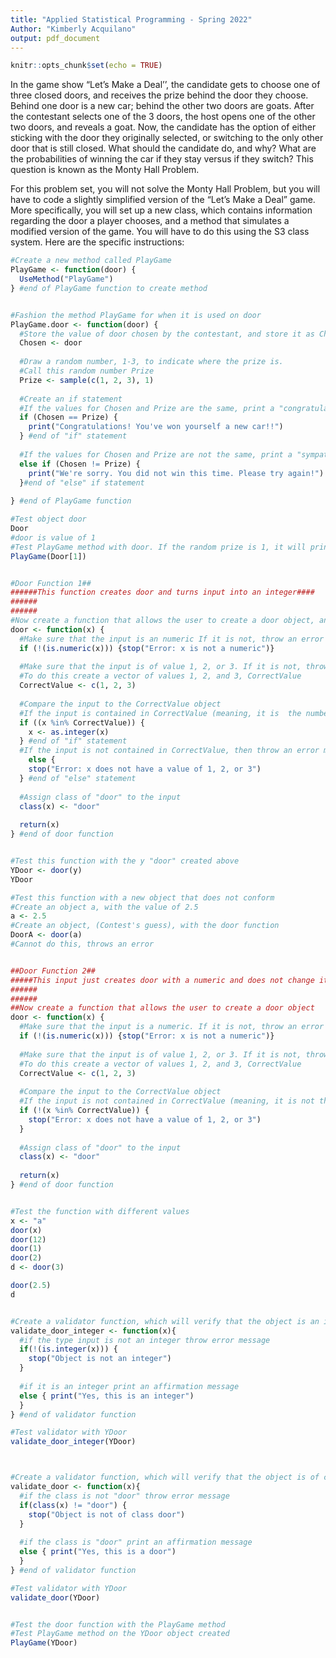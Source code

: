 ```yaml
---
title: "Applied Statistical Programming - Spring 2022"
Author: "Kimberly Acquilano"
output: pdf_document
---
```


```r
knitr::opts_chunk$set(echo = TRUE)
```

\begin{center}
{\Large{\textbf{Problem Set 3}}} \\
\vspace{4 bp}
Due Wednesday, March 2, 10:00 AM (Before Class) \\
\end{center}

\section*{Instructions}
\begin{enumerate}
  \item The following questions should each be answered within an R script. Be sure to provide many comments in the script to facilitate grading. Undocumented code will not be graded.
  \item Work on git. Fork the repository found at \url{https://github.com/johnsontr/AppliedStatisticalProgramming2022} and add your code for Problem Set 3, committing and pushing frequently. Use meaningful commit messages because these will affect your grade.
  \item You may work in teams, but each student should develop their own Rmarkdown file. To be clear, there should be no copy and paste. Each keystroke in the assignment should be your own.
  \item For students new to programming, this may take a while. Get started.
\end{enumerate}

\section*{Let's Make a Deal\footnote{\url{https://en.wikipedia.org/wiki/Let's_Make_a_Deal}}}
In the game show "Let's Make a Deal'', the candidate gets to choose one of three closed doors, and receives the prize behind the door they choose. Behind one door is a new car; behind the other two doors are goats. After the contestant selects one of the 3 doors, the host opens one of the other two doors, and reveals a goat. Now, the candidate has the option of either sticking with the door they originally selected, or switching to the only other door that is still closed. What should the candidate do, and why? What are the probabilities of winning the car if they stay versus if they switch? This question is known as the Monty Hall Problem.


\subsection*{Your tasks}
For this problem set, you will not solve the Monty Hall Problem, but you will have to code a slightly simplified version of the "Let's Make a Deal" game. More specifically, you will set up a new class, which contains information regarding the door a player chooses, and a method that simulates a modified version of the game. You will have to do this using the S3 class system. Here are the specific instructions:

\begin{enumerate}
  \item Define a new class: \texttt{door}. Objects of this class simply take on one numeric value: 1, 2, or 3 -- indicating which door a candidate chooses.
  
```r
#Create a new object called Door
#Door has value of 1, 2, or 3, indicating the door chosen
#The options are listed here. Player can see these option and choose which Door to 'open', by deleting the comment symbol of the chosen Door and making sure the others are commented-out.
#For now, I will choose Door 1 (leaving it un-commented)
Door <- 1
#Door <- 2
#Door <- 3

#create class "door" and assign it to the object Door
class(Door) <- "door"

#Test object Door for correct value and class
Door
str(Door)


```

  
  \item Create a method for \texttt{door} objects that is called \texttt{PlayGame}. This method is supposed to do the following:
\begin{itemize}
  \item take the numeric value that is stored in the \texttt{door} object,
  \item draw a random number between 1 and 3 that presents the door behind which the car is hidden,
  \item compare the two numbers, and print a message congratulating a winning candidate that chose the correct door, or expressing sympathies for a losing candidate that chose the wrong door.
\end{itemize}
  \item Write: 
  \begin{itemize}
    \item a construction function that allows the user to create a \texttt{door} object,
    \item and a validation function that checks whether the value stored in \texttt{door} is actually an integer
  \end{itemize}
\end{enumerate}

```r

#Create a new method called PlayGame
PlayGame <- function(door) {
  UseMethod("PlayGame")
} #end of PlayGame function to create method


#Fashion the method PlayGame for when it is used on door
PlayGame.door <- function(door) {
  #Store the value of door chosen by the contestant, and store it as Chosen
  Chosen <- door
  
  #Draw a random number, 1-3, to indicate where the prize is.
  #Call this random number Prize
  Prize <- sample(c(1, 2, 3), 1)
  
  #Create an if statement
  #If the values for Chosen and Prize are the same, print a "congratulations" message.
  if (Chosen == Prize) {
    print("Congratulations! You've won yourself a new car!!")
  } #end of "if" statement
  
  #If the values for Chosen and Prize are not the same, print a "sympathies" message.
  else if (Chosen != Prize) {
    print("We're sorry. You did not win this time. Please try again!")
  }#end of "else" if statement
  
} #end of PlayGame function

#Test object door
Door
#door is value of 1
#Test PlayGame method with door. If the random prize is 1, it will print congrats message. If it is 2 or 3, it will print sorry message.
PlayGame(Door[1])


#Door Function 1##
######This function creates door and turns input into an integer####
######
######
#Now create a function that allows the user to create a door object, anad will turn the input into an integer
door <- function(x) {
  #Make sure that the input is an numeric If it is not, throw an error
  if (!(is.numeric(x))) {stop("Error: x is not a numeric")}
  
  #Make sure that the input is of value 1, 2, or 3. If it is not, throw an error.
  #To do this create a vector of values 1, 2, and 3, CorrectValue
  CorrectValue <- c(1, 2, 3)
  
  #Compare the input to the CorrectValue object
  #If the input is contained in CorrectValue (meaning, it is  the number 1, 2, or 3), then turn the input into an integer
  if ((x %in% CorrectValue)) {
    x <- as.integer(x)
  } #end of "if" statement
  #If the input is not contained in CorrectValue, then throw an error message
    else {
    stop("Error: x does not have a value of 1, 2, or 3")
  } #end of "else" statement
  
  #Assign class of "door" to the input
  class(x) <- "door"
  
  return(x)
} #end of door function


#Test this function with the y "door" created above
YDoor <- door(y)
YDoor

#Test this function with a new object that does not conform
#Create an object a, with the value of 2.5
a <- 2.5
#Create an object, (Contest's guess), with the door function
DoorA <- door(a)
#Cannot do this, throws an error


##Door Function 2##
#####This input just creates door with a numeric and does not change its type
######
######
##Now create a function that allows the user to create a door object
door <- function(x) {
  #Make sure that the input is a numeric. If it is not, throw an error
  if (!(is.numeric(x))) {stop("Error: x is not a numeric")}
  
  #Make sure that the input is of value 1, 2, or 3. If it is not, throw an error.
  #To do this create a vector of values 1, 2, and 3, CorrectValue
  CorrectValue <- c(1, 2, 3)
  
  #Compare the input to the CorrectValue object
  #If the input is not contained in CorrectValue (meaning, it is not the number 1, 2, or 3), then throw an error message
  if (!(x %in% CorrectValue)) {
    stop("Error: x does not have a value of 1, 2, or 3")
  }
  
  #Assign class of "door" to the input
  class(x) <- "door"
  
  return(x)
} #end of door function


#Test the function with different values
x <- "a"
door(x)
door(12)
door(1)
door(2)
d <- door(3)

door(2.5)
d


#Create a validator function, which will verify that the object is an integer
validate_door_integer <- function(x){
  #if the type input is not an integer throw error message
  if(!(is.integer(x))) {
    stop("Object is not an integer")
  } 
  
  #if it is an integer print an affirmation message
  else { print("Yes, this is an integer")
  }
} #end of validator function

#Test validator with YDoor
validate_door_integer(YDoor)



#Create a validator function, which will verify that the object is of class "door"
validate_door <- function(x){
  #if the class is not "door" throw error message
  if(class(x) != "door") {
    stop("Object is not of class door")
  } 
  
  #if the class is "door" print an affirmation message
  else { print("Yes, this is a door")
  }
} #end of validator function

#Test validator with YDoor
validate_door(YDoor)


#Test the door function with the PlayGame method
#Test PlayGame method on the YDoor object created
PlayGame(YDoor)

```
